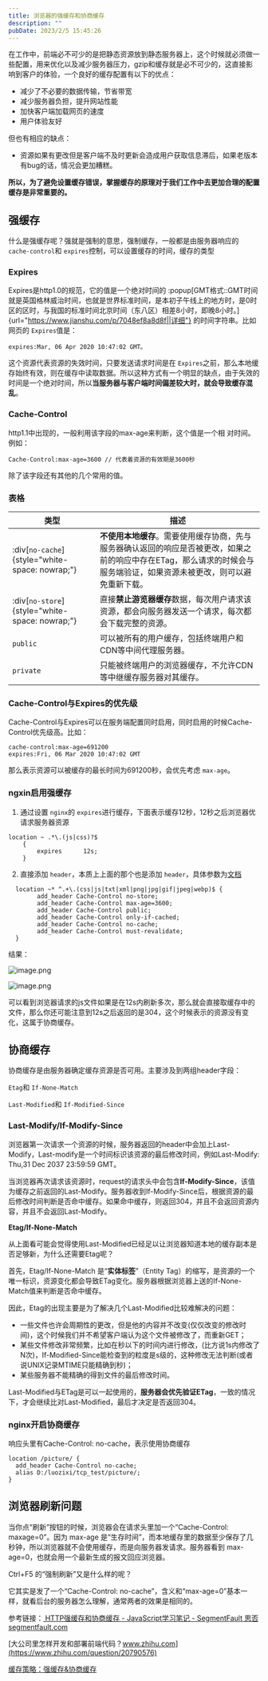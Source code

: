 ```yaml
---
title: 浏览器的强缓存和协商缓存
description: ""
pubDate: 2023/2/5 15:45:26
---
```


在工作中，前端必不可少的是把静态资源放到静态服务器上，这个时候就必须做一些配置，用来优化以及减少服务器压力，gzip和缓存就是必不可少的，这直接影响到客户的体验，一个良好的缓存配置有以下的优点：

* 减少了不必要的数据传输，节省带宽
* 减少服务器负担，提升网站性能
* 加快客户端加载网页的速度
* 用户体验友好

但也有相应的缺点：

* 资源如果有更改但是客户端不及时更新会造成用户获取信息滞后，如果老版本有bug的话，情况会更加糟糕。

**所以，为了避免设置缓存错误，掌握缓存的原理对于我们工作中去更加合理的配置缓存是非常重要的。**

## 强缓存

什么是强缓存呢？强就是强制的意思，强制缓存，一般都是由服务器响应的 `cache-control`和 `expires`控制，可以设置缓存的时间，缓存的类型

### Expires

Expires是http1.0的规范，它的值是一个绝对时间的 :popup[GMT格式::GMT时间就是英国格林威治时间，也就是世界标准时间，是本初子午线上的地方时，是0时区的区时，与我国的标准时间北京时间（东八区）相差8小时，即晚8小时。]{url="https://www.jianshu.com/p/7048ef8a8d8f||详细"} 的时间字符串。比如网页的 `Expires`值是：

```
expires:Mar, 06 Apr 2020 10:47:02 GMT。
```

这个资源代表资源的失效时间，只要发送请求时间是在 `Expires`之前，那么本地缓存始终有效，则在缓存中读取数据。所以这种方式有一个明显的缺点，由于失效的时间是一个绝对时间，所以**当服务器与客户端时间偏差较大时，就会导致缓存混乱**。

### **Cache-Control**

http1.1中出现的，一般利用该字段的max-age来判断，这个值是一个相 对时间。例如：

```
Cache-Control:max-age=3600 // 代表着资源的有效期是3600秒
```

除了该字段还有其他的几个常用的值。

### 表格

| 类型 | 描述 |
| -------- | -------- |
| :div[`no-cache`]{style="white-space: nowrap;"} | **不使用本地缓存**。需要使用缓存协商，先与服务器确认返回的响应是否被更改，如果之前的响应中存在ETag，那么请求的时候会与服务端验证，如果资源未被更改，则可以避免重新下载。 |
| :div[`no-store`]{style="white-space: nowrap;"} | 直接**禁止游览器缓存**数据，每次用户请求该资源，都会向服务器发送一个请求，每次都会下载完整的资源。   |
| `public`   | 可以被所有的用户缓存，包括终端用户和CDN等中间代理服务器。  |
| `private`  | 只能被终端用户的浏览器缓存，不允许CDN等中继缓存服务器对其缓存。   |

### Cache-Control与Expires的优先级

Cache-Control与Expires可以在服务端配置同时启用，同时启用的时候Cache-Control优先级高。比如：

```
cache-control:max-age=691200
expires:Fri, 06 Mar 2020 10:47:02 GMT
```

那么表示资源可以被缓存的最长时间为691200秒，会优先考虑 `max-age`。

### ngxin启用强缓存

1. 通过设置 `nginx`的 `expires`进行缓存，下面表示缓存12秒，12秒之后浏览器优请求服务器资源

```
location ~ .*\.(js|css)?$
    {
        expires      12s;
    }
```

2. 直接添加 `header`，本质上上面的那个也是添加 `header`，具体参数为[文档](https://www.jianshu.com/p/31cfabac39d8)

```
  location ~* ^.+\.(css|js|txt|xml|png|jpg|gif|jpeg|webp)$ {
        add_header Cache-Control no-store;
        add_header Cache-Control max-age=3600;
        add_header Cache-Control public;
        add_header Cache-Control only-if-cached;
        add_header Cache-Control no-cache;
        add_header Cache-Control must-revalidate;
  }
```

结果：

![image.png](https://xieyaxin.top/usr/uploads/2021/06/929322578.png)

![image.png](https://xieyaxin.top/usr/uploads/2021/06/3887146738.png)

可以看到浏览器请求的js文件如果是在12s内刷新多次，那么就会直接取缓存中的文件，那么你还可能注意到12s之后返回的是304，这个时候表示的资源没有变化，这属于协商缓存。

## 协商缓存

协商缓存是由服务器确定缓存资源是否可用。主要涉及到两组header字段：

`Etag`和 `If-None-Match`

`Last-Modified`和 `If-Modified-Since`

### Last-Modify/If-Modify-Since

浏览器第一次请求一个资源的时候，服务器返回的header中会加上Last-Modify，Last-modify是一个时间标识该资源的最后修改时间，例如Last-Modify: Thu,31 Dec 2037 23:59:59 GMT。

当浏览器再次请求该资源时，request的请求头中会包含**If-Modify-Since**，该值为缓存之前返回的Last-Modify。服务器收到If-Modify-Since后，根据资源的最后修改时间判断是否命中缓存。如果命中缓存，则返回304，并且不会返回资源内容，并且不会返回Last-Modify。

**Etag/If-None-Match**

从上面看可能会觉得使用Last-Modified已经足以让浏览器知道本地的缓存副本是否足够新，为什么还需要Etag呢？

首先，Etag/If-None-Match 是“**实体标签**”（Entity Tag）的缩写，是资源的一个唯一标识，资源变化都会导致ETag变化。服务器根据浏览器上送的If-None-Match值来判断是否命中缓存。

因此，Etag的出现主要是为了解决几个Last-Modified比较难解决的问题：

* 一些文件也许会周期性的更改，但是他的内容并不改变(仅仅改变的修改时间)，这个时候我们并不希望客户端认为这个文件被修改了，而重新GET；
* 某些文件修改非常频繁，比如在秒以下的时间内进行修改，(比方说1s内修改了N次)，If-Modified-Since能检查到的粒度是s级的，这种修改无法判断(或者说UNIX记录MTIME只能精确到秒)；
* 某些服务器不能精确的得到文件的最后修改时间。

Last-Modified与ETag是可以一起使用的，**服务器会优先验证ETag**，一致的情况下，才会继续比对Last-Modified，最后才决定是否返回304。

### nginx开启协商缓存

响应头里有Cache-Control: no-cache，表示使用协商缓存

```
location /picture/ { 
  add_header Cache-Control no-cache;
  alias D:/luozixi/tcp_test/picture/; 
}
```

## 浏览器刷新问题

当你点“刷新”按钮的时候，浏览器会在请求头里加一个“Cache-Control: maxage=0”。因为 max-age 是“生存时间”，而本地缓存里的数据至少保存了几秒钟，所以浏览器就不会使用缓存，而是向服务器发请求。服务器看到 max-age=0，也就会用一个最新生成的报文回应浏览器。

Ctrl+F5 的“强制刷新”又是什么样的呢？

它其实是发了一个“Cache-Control: no-cache”，含义和“max-age=0”基本一样，就看后台的服务器怎么理解，通常两者的效果是相同的。

参考链接：[
HTTP强缓存和协商缓存 - JavaScript学习笔记 - SegmentFault 思否segmentfault.com](https://link.zhihu.com/?target=https%3A//segmentfault.com/a/1190000008956069)

[大公司里怎样开发和部署前端代码？www.zhihu.com](https://www.zhihu.com/question/20790576)

[缓存策略：强缓存&amp;协商缓存](https://zhuanlan.zhihu.com/p/111190645)